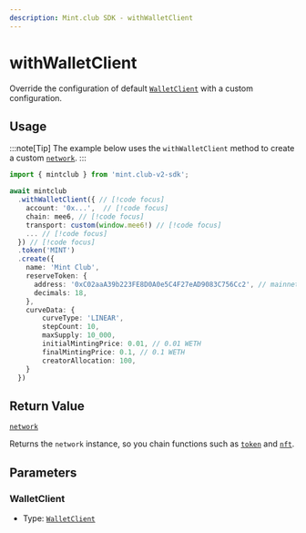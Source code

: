 ```yaml
---
description: Mint.club SDK - withWalletClient
---
```


# withWalletClient

Override the configuration of default [`WalletClient`](/docs/sdk/network/getWalletClient) with a custom configuration.

## Usage

:::note[Tip]
The example below uses the `withWalletClient` method to create a custom [`network`](/docs/sdk/network).
:::

```ts [example.ts]
import { mintclub } from 'mint.club-v2-sdk';

await mintclub
  .withWalletClient({ // [!code focus]
    account: '0x...',  // [!code focus]
    chain: mee6, // [!code focus]
    transport: custom(window.mee6!) // [!code focus]
    ... // [!code focus]
  }) // [!code focus]
  .token('MINT')
  .create({
    name: 'Mint Club',
    reserveToken: {
      address: '0xC02aaA39b223FE8D0A0e5C4F27eAD9083C756Cc2', // mainnet WETH token address
      decimals: 18,
    },
	curveData: {
		curveType: 'LINEAR',
		stepCount: 10,
		maxSupply: 10_000,
		initialMintingPrice: 0.01, // 0.01 WETH
		finalMintingPrice: 0.1, // 0.1 WETH
		creatorAllocation: 100,
	}
  })
```

## Return Value

[`network`](/docs/sdk/network)

Returns the `network` instance, so you chain functions such as [`token`](/docs/sdk/network/nft) and [`nft`](/docs/sdk/network/nft).

## Parameters

### WalletClient

- Type: [`WalletClient`](https://viem.sh/docs/clients/wallet)
